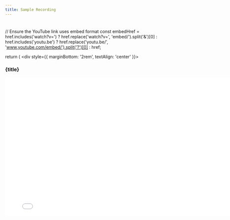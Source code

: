 ```yaml
---
title: Sample Recording
---
```

# 

  // Ensure the YouTube link uses embed format
  const embedHref = href.includes('watch?v=') 
    ? href.replace('watch?v=', 'embed/').split('&')[0] 
    : href.includes('youtu.be') 
      ? href.replace('youtu.be/', 'www.youtube.com/embed/').split('?')[0] 
      : href;

  return (
    <div style={{ marginBottom: '2rem', textAlign: 'center' }}>
      <h3>{title}</h3>
      <iframe
        width="800"
        height="450"
        src={embedHref}
        title={title}
        frameBorder="0"
        allow="accelerometer; autoplay; clipboard-write; encrypted-media; gyroscope; picture-in-picture"
        allowFullScreen
      />
    </div>
  );
};

<VideoCard
  title="Sample Recording: Exploring Collections - (LISTS)"
  href="https://www.youtube.com/watch?v=xV3dtjP26lo&t=188s"
/>



